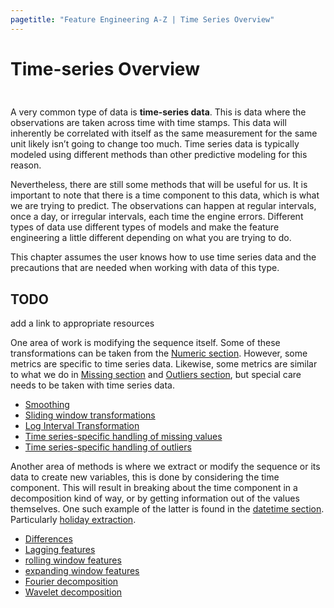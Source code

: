 ```yaml
---
pagetitle: "Feature Engineering A-Z | Time Series Overview"
---
```


# Time-series Overview {#sec-time-series}

::: {style="visibility: hidden; height: 0px;"}
## Time-series Overview
:::

A very common type of data is **time-series data**.
This is data where the observations are taken across time with time stamps.
This data will inherently be correlated with itself as the same measurement for the same unit likely isn't going to change too much.
Time series data is typically modeled using different methods than other predictive modeling for this reason.

Nevertheless, there are still some methods that will be useful for us.
It is important to note that there is a time component to this data, which is what we are trying to predict.
The observations can happen at regular intervals, once a day, or irregular intervals, each time the engine errors.
Different types of data use different types of models and make the feature engineering a little different depending on what you are trying to do.

This chapter assumes the user knows how to use time series data and the precautions that are needed when working with data of this type.

::: callout-caution
# TODO

add a link to appropriate resources
:::

One area of work is modifying the sequence itself.
Some of these transformations can be taken from the [Numeric section](@sec-numeric).
However, some metrics are specific to time series data.
Likewise, some metrics are similar to what we do in [Missing section](@sec-missing) and [Outliers section](@sec-outliers), but special care needs to be taken with time series data.

-   [Smoothing](@sec-time-series-smooth)
-   [Sliding window transformations](@sec-time-series-sliding)
-   [Log Interval Transformation](@sec-time-series-log-interval)
-   [Time series-specific handling of missing values](@sec-time-series-missing)
-   [Time series-specific handling of outliers](@sec-time-series-outliers)

Another area of methods is where we extract or modify the sequence or its data to create new variables, this is done by considering the time component.
This will result in breaking about the time component in a decomposition kind of way, or by getting information out of the values themselves.
One such example of the latter is found in the [datetime section](@sec-datetime).
Particularly [holiday extraction](@sec-datetime-extraction).

-   [Differences](@sec-time-series-diff)
-   [Lagging features](@sec-time-series-lag)
-   [rolling window features](@sec-time-series-rolling-window)
-   [expanding window features](@sec-time-series-expanding-window)
-   [Fourier decomposition](@sec-time-series-fourier)
-   [Wavelet decomposition](@sec-time-series-wavelet)
